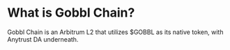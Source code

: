 # What is Gobbl Chain?
Gobbl Chain is an Arbitrum L2 that utilizes $GOBBL as its native token, with Anytrust DA underneath.